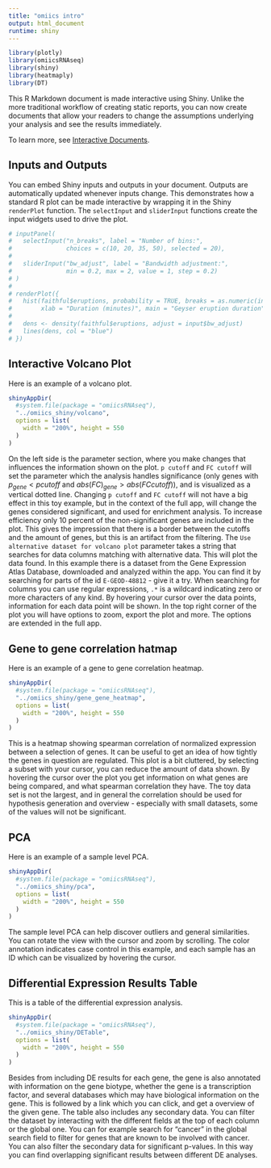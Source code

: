 ```yaml
---
title: "omiics intro"
output: html_document
runtime: shiny
---
```


```r
library(plotly)
library(omiicsRNAseq)
library(shiny)
library(heatmaply)
library(DT)
```

This R Markdown document is made interactive using Shiny. Unlike the more traditional workflow of creating static reports, you can now create documents that allow your readers to change the assumptions underlying your analysis and see the results immediately. 

To learn more, see [Interactive Documents](http://rmarkdown.rstudio.com/authoring_shiny.html).

## Inputs and Outputs

You can embed Shiny inputs and outputs in your document. Outputs are automatically updated whenever inputs change.  This demonstrates how a standard R plot can be made interactive by wrapping it in the Shiny `renderPlot` function. The `selectInput` and `sliderInput` functions create the input widgets used to drive the plot.

```r
# inputPanel(
#   selectInput("n_breaks", label = "Number of bins:",
#               choices = c(10, 20, 35, 50), selected = 20),
#   
#   sliderInput("bw_adjust", label = "Bandwidth adjustment:",
#               min = 0.2, max = 2, value = 1, step = 0.2)
# )
# 
# renderPlot({
#   hist(faithful$eruptions, probability = TRUE, breaks = as.numeric(input$n_breaks),
#        xlab = "Duration (minutes)", main = "Geyser eruption duration")
#   
#   dens <- density(faithful$eruptions, adjust = input$bw_adjust)
#   lines(dens, col = "blue")
# })
```

## Interactive Volcano Plot

Here is an example of a volcano plot.

```r
shinyAppDir(
  #system.file(package = "omiicsRNAseq"),
  "../omiics_shiny/volcano",
  options = list(
    width = "200%", height = 550
  )
)
```

On the left side is the parameter section, where you make changes that influences the information shown on the plot. `p cutoff` and `FC cutoff` will set the parameter which the analysis handles significance (only genes with $p_{gene} < p cutoff$ and $abs(FC)_{gene} > abs(FC cutoff))$, and is visualized as a vertical dotted line. Changing `p cutoff` and `FC cutoff` will not have a big effect in this toy example, but in the context of the full app, will change the genes considered significant, and used for enrichment analysis. To increase efficiency only 10 percent of the  non-significant genes are included in the plot. This gives the impression that there is a border between the cutoffs and the amount of genes, but this is an artifact from the filtering. The `Use alternative dataset for volcano plot` parameter takes a string that searches for data columns matching with alternative data. This will plot the data found. In this example there is a dataset from the Gene Expression Atlas Database, downloaded and analyzed within the app. You can find it by searching for parts of the id `E-GEOD-48812` - give it a try. When searching for columns you can use regular expressions, `.*` is a wildcard indicating zero or more characters of any kind. 
By hovering your cursor over the data points, information for each data point will be shown. In the top right corner of the plot you will have options to zoom, export the plot and more. The options are extended in the full app.  


## Gene to gene correlation hatmap

Here is an example of a gene to gene correlation heatmap.

```r
shinyAppDir(
  #system.file(package = "omiicsRNAseq"),
  "../omiics_shiny/gene_gene_heatmap",
  options = list(
    width = "200%", height = 550
  )
)
```

This is a heatmap showing spearman correlation of normalized expression between a selection of genes. It can be useful to get an idea of how tightly the genes in question are regulated. This plot is a bit cluttered, by selecting a subset with your cursor, you can reduce the amount of data shown. By hovering the cursor over the plot you get information on what genes are being compared, and what spearman correlation they have. The toy data set is not the largest, and in general the correlation should be used for hypothesis generation and overview - especially with small datasets, some of the values will not be significant.


## PCA

Here is an example of a sample level PCA.

```r
shinyAppDir(
  #system.file(package = "omiicsRNAseq"),
  "../omiics_shiny/pca",
  options = list(
    width = "200%", height = 550
  )
)
```

The sample level PCA can help discover outliers and general similarities. You can rotate the view with the cursor and zoom by scrolling. The color annotation indicates case control in this example, and each sample has an ID which can be visualized by hovering the cursor.


## Differential Expression Results Table

This is a table of the differential expression analysis.

```r
shinyAppDir(
  #system.file(package = "omiicsRNAseq"),
  "../omiics_shiny/DETable",
  options = list(
    width = "200%", height = 550
  )
)
```

Besides from including DE results for each gene, the gene is also annotated with information on the gene biotype, whether the gene is a transcription factor, and several databases which may have biological information on the gene. This is followed by a link which you can click, and get a overview of the given gene. The table also includes any secondary data.
You can filter the dataset by interacting with the different fields at the top of each column or the global one. You can for example search for "cancer" in the global search field to filter for genes that are known to be involved with cancer. You can also filter the secondary data for significant p-values. In this way you can find overlapping significant results between different DE analyses.   
